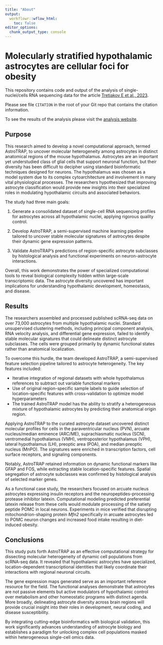 ```yaml
---
title: "About"
output:
  workflowr::wflow_html:
    toc: false
editor_options:
  chunk_output_type: console
---
```


# Molecularly stratified hypothalamic astrocytes are cellular foci for obesity

This repository contains code and output of the analysis of single-nuclei/cells
RNA sequencing data for the article [Tretiakov E et al., 2023][publication].

Please see file `CITATION` in the root of your Git repo that contains
the citation information.

To see the results of the analysis please visit
the [analysis website][website].

## Purpose

This research aimed to develop a novel computational approach, termed AstroTRAP, to uncover molecular heterogeneity among astrocytes in distinct anatomical regions of the mouse hypothalamus. Astrocytes are an important yet understudied class of glial cells that support neuronal function, but their diversity has been difficult to decipher using standard bioinformatic techniques designed for neurons. The hypothalamus was chosen as a model system due to its complex cytoarchitecture and involvement in many vital physiological processes. The researchers hypothesized that improving astrocyte classification would provide new insights into their specialized roles in modulating hypothalamic circuits and associated behaviors.

The study had three main goals:

1. Generate a consolidated dataset of single-cell RNA sequencing profiles for astrocytes across all hypothalamic nuclei, applying rigorous quality control.

2. Develop AstroTRAP, a semi-supervised machine learning pipeline tailored to uncover stable molecular signatures of astrocytes despite their dynamic gene expression patterns. 

3. Validate AstroTRAP's predictions of region-specific astrocyte subclasses by histological analysis and functional experiments on neuron-astrocyte interactions.

Overall, this work demonstrates the power of specialized computational tools to reveal biological complexity hidden within large-scale transcriptomic data. The astrocyte diversity uncovered has important implications for understanding hypothalamic development, homeostasis, and disease.

## Results  

The researchers assembled and processed published scRNA-seq data on over 73,000 astrocytes from multiple hypothalamic nuclei. Standard unsupervised clustering methods, including principal component analysis, RNA velocity analysis, and differential gene expression, failed to identify stable molecular signatures that could delineate distinct astrocyte subclasses. The cells were grouped primarily by dynamic functional states rather than anatomical localization.

To overcome this hurdle, the team developed AstroTRAP, a semi-supervised feature selection pipeline tailored to astrocyte heterogeneity. The key features included:

- Iterative integration of regional datasets with whole hypothalamus references to subtract out variable functional markers
- Use of original region-specific sample labels to guide selection of location-specific features with cross-validation to optimize model hyperparameters
- The trained AstroTRAP model has the ability to stratify a heterogeneous mixture of hypothalamic astrocytes by predicting their anatomical origin region.

Applying AstroTRAP to the curated astrocyte dataset uncovered distinct molecular profiles for cells in the paraventricular nucleus (PVN), arcuate nucleus/median eminence (ARC/ME), suprachiasmatic nucleus (SCN), ventromedial hypothalamus (VMH), ventroposterior hypothalamus (VPH), lateral hypothalamus (LH), preoptic area (POA), and median preoptic nucleus (MnPO). The signatures were enriched in transcription factors, cell surface receptors, and signaling components. 

Notably, AstroTRAP retained information on dynamic functional markers like GFAP and FOS, while extracting stable location-specific features. Spatial segregation of astrocyte subclasses was confirmed by histological analysis of selected marker genes. 

As a functional case study, the researchers focused on arcuate nucleus astrocytes expressing insulin receptors and the neuropeptides-processing protease inhibitor latexin. Computational modeling predicted preferential latexin release from these cells would modulate processing of the satiety peptide POMC in local neurons. Experiments in mice verified that disrupting mitochondrion-shaping protein *Mfn2* specifically in arcuate astrocytes led to POMC neuron changes and increased food intake resulting in diet-induced obesity.

## Conclusions

This study puts forth AstroTRAP as an effective computational strategy for dissecting molecular heterogeneity of dynamic cell populations from scRNA-seq data. It revealed that hypothalamic astrocytes have specialized, location-dependent transcriptional identities that likely coordinate their interactions with regional neuronal circuits. 

The gene expression maps generated serve as an important reference resource for the field. The functional analyses demonstrate that astrocytes are not passive elements but active modulators of hypothalamic control over metabolism and other homeostatic programs with distinct agenda. More broadly, delineating astrocyte diversity across brain regions will provide crucial insight into their roles in development, neural coding, and disease susceptibility.

By integrating cutting-edge bioinformatics with biological validation, this work significantly advances understanding of astrocyte biology and establishes a paradigm for unlocking complex cell populations masked within heterogeneous single-cell omics data.

[publication]: https://doi.org/ "Tretiakov E et al., "
[website]: https://eugot.github.io/heteroAstrocytes/index.html "Analysis website"
